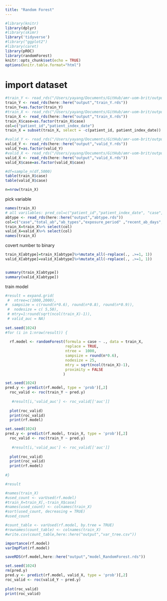 ```yaml
---
title: "Random Forest"
---
```


```r
#library(knitr)
library(dplyr)
#library(skimr)
library('tidyverse')
#library("ggplot2")
#library(caret)
library(pROC)
library(randomForest)
knitr::opts_chunk$set(echo = TRUE)
options(knitr.table.format="html")

```

# import dataset
```r
#train_Y <- read_rds("/Users/yayang/Documents/GitHub/amr-uom-brit/output/train_Y.rds")
train_Y <- read_rds(here::here("output","train_Y.rds"))
train_Y=as.factor(train_Y)
#train_X <- read_rds("/Users/yayang/Documents/GitHub/amr-uom-brit/output/train_X.rds")
train_X <- read_rds(here::here("output","train_X.rds"))
train_X$case=as.factor(train_X$case)
col=c("patient_id","patient_index_date")
train_X = subset(train_X, select = -c(patient_id, patient_index_date))

#valid_Y <- read_rds("/Users/yayang/Documents/GitHub/amr-uom-brit/output/valid_Y.rds")
valid_Y <- read_rds(here::here("output","valid_Y.rds"))
valid_Y=as.factor(valid_Y)
#valid_X <- read_rds("/Users/yayang/Documents/GitHub/amr-uom-brit/output/valid_X.rds")
valid_X <- read_rds(here::here("output","valid_X.rds"))
valid_X$case=as.factor(valid_X$case)

#df=sample_n(df,5000)
table(train_X$case)
table(valid_X$case)

n=nrow(train_X)
```


pick variable
```r
names(train_X)
# all varilables: pred_col=c("patient_id","patient_index_date", "case","total_ab","interval_sd" ,  "ab_prescriptions","ab_types","prescribe_times","exposure_period","recent_ab_days", "broad_prop" ,"broad_ab_prescriptions","interval_mean","interval_sd","interval_CV","length_mean", "length_sd", "length_CV","prescribe_time_0","prescribe_time_1","prescribe_time_2","prescribe_time_3",col,"AB_1_type""AB_6wk_type" ,"interval_med" "length_med" ,"ab_6w_binary" , "AB_6wk")
abtype <- read_rds(here::here("output","abtype.rds"))
col=c("case","total_ab","ab_types","exposure_period" ,"recent_ab_days", "broad_prop" ,"interval_mean" , "interval_CV",abtype)
train_X=train_X%>% select(col)
valid_X=valid_X%>% select(col)
names(train_X)
```

covert number to binary
```r

train_X[abtype]=train_X[abtype]%>%mutate_all(~replace(., .>=1, 1)) 
valid_X[abtype]=valid_X[abtype]%>%mutate_all(~replace(., .>=1, 1)) 


summary(train_X[abtype])
summary(valid_X[abtype])
```


train model
```r


#result = expand.grid(
 #  ntree=c(1000,2000),
#  sampsize = c(round(n*0.6), round(n*0.8), round(n*0.9)),
 #  nodesize = c( 5,50),
 # mtry=1:round(sqrt(ncol(train_X)-1)),
 # valid_auc = NA)
               
set.seed(1024)
#for (i in 1:nrow(result)) {
  
  rf.model <- randomForest(formula = case ~ ., data = train_X, 
                           replace = TRUE,
                           ntree =  1000,
                           sampsize = round(n*0.6),
                           nodesize = 25,
                           mtry = sqrt(ncol(train_X)-1),
                           proximity = FALSE
                          )
```

```r
set.seed(1024)
pred.y <- predict(rf.model, type = 'prob')[,2]
  roc_valid <- roc(train_Y ~ pred.y)
  
   #result[i,'valid_auc'] <- roc_valid[['auc']]
  
  plot(roc_valid)
  print(roc_valid)
  print(rf.model)
```


```r
set.seed(1024)
pred.y <- predict(rf.model, train_X, type = 'prob')[,2]
  roc_valid <- roc(train_Y ~ pred.y)
  
   #result[i,'valid_auc'] <- roc_valid[['auc']]
  
  plot(roc_valid)
  print(roc_valid)
  print(rf.model)
 
#}

#result
```


```r
#names(train_X)
#used_count <- varUsed(rf.model)
#train_X=train_X[,-train_X$case]
#names(used_count) <- colnames(train_X)
#sort(used_count, decreasing = TRUE)
#used_count
```


```r
#count_table <- varUsed(rf.model, by.tree = TRUE)
#rownames(count_table) <- colnames(train_X)
#write.csv(count_table,here::here("output","var_tree.csv"))

```

```r
importance(rf.model)
varImpPlot(rf.model)

saveRDS(rf.model,here::here("output","model_RandomForest.rds"))
```

```r
set.seed(1024)
rm(pred.y)
pred.y <- predict(rf.model, valid_X, type = 'prob')[,2]
roc_valid <- roc(valid_Y ~ pred.y)
  
plot(roc_valid)
print(roc_valid)

```

